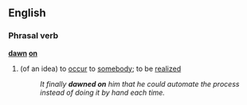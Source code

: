 ==English==

===Phrasal verb===
'''[[dawn]] [[on]]'''
#{{idiom}} (of an idea) to [[occur]] to [[somebody]]; to be [[realize]]d
#:''It finally '''dawned on''' him that he could automate the process instead of doing it by hand each time.''